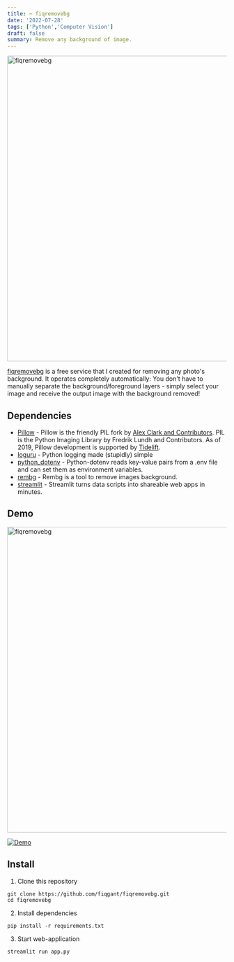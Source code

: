 ```yaml
---
title: ✂️ fiqremovebg
date: '2022-07-28'
tags: ['Python','Computer Vision']
draft: false
summary: Remove any background of image.
---
```


<div className="grid place-items-center">
  <img
    className="inline rounded-lg"
    src="https://github.com/fiqgant/fiqremovebg/raw/main/demo/fiqremovebg.gif"
    alt="fiqremovebg"
    width="700"
    height="700"
  />
</div>

[fiqremovebg](https://fiqremovebg.herokuapp.com/) is a free service that I created for removing any photo's background. It operates completely automatically: You don't have to manually separate the background/foreground layers - simply select your image and receive the output image with the background removed!

## Dependencies
- [Pillow](https://pypi.org/project/Pillow/) - Pillow is the friendly PIL fork by [Alex Clark and Contributors](https://github.com/python-pillow/Pillow/graphs/contributors). PIL is the Python Imaging Library by Fredrik Lundh and Contributors. As of 2019, Pillow development is supported by [Tidelift](https://tidelift.com/subscription/pkg/pypi-pillow?utm_source=pypi-pillow&utm_medium=readme&utm_campaign=enterprise).
- [loguru](https://github.com/Delgan/loguru) - Python logging made (stupidly) simple
- [python_dotenv](https://pypi.org/project/python-dotenv/) - Python-dotenv reads key-value pairs from a .env file and can set them as environment variables. 
- [rembg](https://github.com/danielgatis/rembg) - Rembg is a tool to remove images background.
- [streamlit](https://streamlit.io/) - Streamlit turns data scripts into shareable web apps in minutes.


## Demo
<div className="grid place-items-center">
  <img
    className="inline rounded-lg"
    src="https://github.com/fiqgant/fiqremovebg/raw/main/demo/fiqremovebg.gif"
    alt="fiqremovebg"
    width="700"
    height="700"
  />
</div>

[![Demo](https://www.herokucdn.com/deploy/button.svg)](https://fiqremovebg.herokuapp.com/)

## Install
1. Clone this repository
```zsh:Terminal
git clone https://github.com/fiqgant/fiqremovebg.git
cd fiqremovebg
```

2. Install dependencies
```zsh:Terminal
pip install -r requirements.txt
```

3. Start web-application
```zsh:Terminal
streamlit run app.py
```
